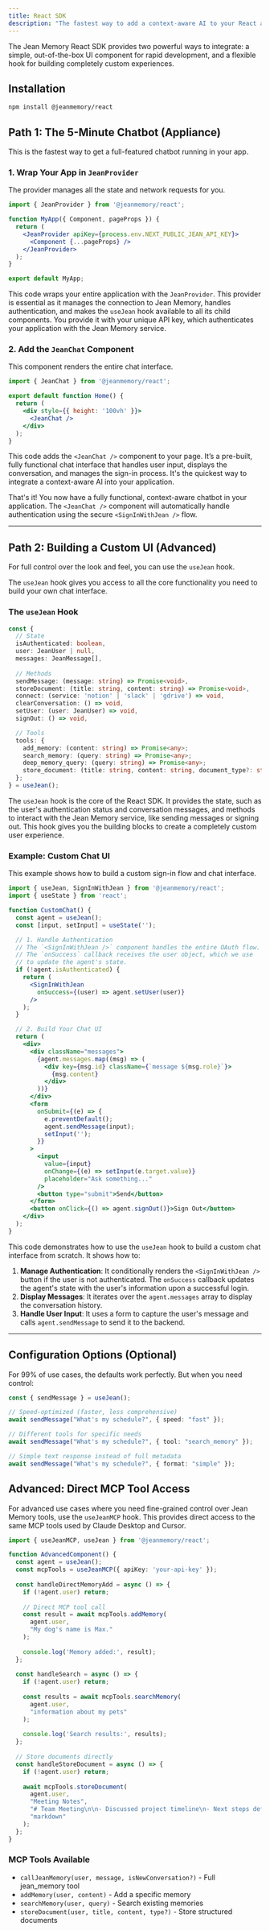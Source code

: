 ```yaml
---
title: React SDK
description: "The fastest way to add a context-aware AI to your React application."
---
```


The Jean Memory React SDK provides two powerful ways to integrate: a simple, out-of-the-box UI component for rapid development, and a flexible hook for building completely custom experiences.

## Installation

```bash
npm install @jeanmemory/react
```

## Path 1: The 5-Minute Chatbot (Appliance)

This is the fastest way to get a full-featured chatbot running in your app.

### 1. Wrap Your App in `JeanProvider`

The provider manages all the state and network requests for you.

```jsx {{ title: 'pages/_app.tsx' }}
import { JeanProvider } from '@jeanmemory/react';

function MyApp({ Component, pageProps }) {
  return (
    <JeanProvider apiKey={process.env.NEXT_PUBLIC_JEAN_API_KEY}>
      <Component {...pageProps} />
    </JeanProvider>
  );
}

export default MyApp;
```

This code wraps your entire application with the `JeanProvider`. This provider is essential as it manages the connection to Jean Memory, handles authentication, and makes the `useJean` hook available to all its child components. You provide it with your unique API key, which authenticates your application with the Jean Memory service.

### 2. Add the `JeanChat` Component

This component renders the entire chat interface.

```jsx {{ title: 'pages/index.tsx' }}
import { JeanChat } from '@jeanmemory/react';

export default function Home() {
  return (
    <div style={{ height: '100vh' }}>
      <JeanChat />
    </div>
  );
}
```

This code adds the `<JeanChat />` component to your page. It’s a pre-built, fully functional chat interface that handles user input, displays the conversation, and manages the sign-in process. It's the quickest way to integrate a context-aware AI into your application.

That's it! You now have a fully functional, context-aware chatbot in your application. The `<JeanChat />` component will automatically handle authentication using the secure `<SignInWithJean />` flow.

---

## Path 2: Building a Custom UI (Advanced)

For full control over the look and feel, you can use the `useJean` hook.

The `useJean` hook gives you access to all the core functionality you need to build your own chat interface.

### The `useJean` Hook

```typescript
const {
  // State
  isAuthenticated: boolean,
  user: JeanUser | null,
  messages: JeanMessage[],
  
  // Methods
  sendMessage: (message: string) => Promise<void>,
  storeDocument: (title: string, content: string) => Promise<void>,
  connect: (service: 'notion' | 'slack' | 'gdrive') => void,
  clearConversation: () => void,
  setUser: (user: JeanUser) => void,
  signOut: () => void,

  // Tools
  tools: {
    add_memory: (content: string) => Promise<any>;
    search_memory: (query: string) => Promise<any>;
    deep_memory_query: (query: string) => Promise<any>;
    store_document: (title: string, content: string, document_type?: string) => Promise<any>;
  };
} = useJean();
```

The `useJean` hook is the core of the React SDK. It provides the state, such as the user's authentication status and conversation messages, and methods to interact with the Jean Memory service, like sending messages or signing out. This hook gives you the building blocks to create a completely custom user experience.

### Example: Custom Chat UI

This example shows how to build a custom sign-in flow and chat interface.

```jsx
import { useJean, SignInWithJean } from '@jeanmemory/react';
import { useState } from 'react';

function CustomChat() {
  const agent = useJean();
  const [input, setInput] = useState('');

  // 1. Handle Authentication
  // The `<SignInWithJean />` component handles the entire OAuth flow.
  // The `onSuccess` callback receives the user object, which we use
  // to update the agent's state.
  if (!agent.isAuthenticated) {
    return (
      <SignInWithJean
        onSuccess={(user) => agent.setUser(user)}
      />
    );
  }

  // 2. Build Your Chat UI
  return (
    <div>
      <div className="messages">
        {agent.messages.map((msg) => (
          <div key={msg.id} className={`message ${msg.role}`}>
            {msg.content}
          </div>
        ))}
      </div>
      <form
        onSubmit={(e) => {
          e.preventDefault();
          agent.sendMessage(input);
          setInput('');
        }}
      >
        <input
          value={input}
          onChange={(e) => setInput(e.target.value)}
          placeholder="Ask something..."
        />
        <button type="submit">Send</button>
      </form>
      <button onClick={() => agent.signOut()}>Sign Out</button>
    </div>
  );
}
```

This code demonstrates how to use the `useJean` hook to build a custom chat interface from scratch. It shows how to:
1.  **Manage Authentication**: It conditionally renders the `<SignInWithJean />` button if the user is not authenticated. The `onSuccess` callback updates the agent's state with the user's information upon a successful login.
2.  **Display Messages**: It iterates over the `agent.messages` array to display the conversation history.
3.  **Handle User Input**: It uses a form to capture the user's message and calls `agent.sendMessage` to send it to the backend.

---

## Configuration Options (Optional)

For 99% of use cases, the defaults work perfectly. But when you need control:

```typescript
const { sendMessage } = useJean();

// Speed-optimized (faster, less comprehensive)
await sendMessage("What's my schedule?", { speed: "fast" });

// Different tools for specific needs  
await sendMessage("What's my schedule?", { tool: "search_memory" });

// Simple text response instead of full metadata
await sendMessage("What's my schedule?", { format: "simple" });
```

## Advanced: Direct MCP Tool Access

For advanced use cases where you need fine-grained control over Jean Memory tools, use the `useJeanMCP` hook. This provides direct access to the same MCP tools used by Claude Desktop and Cursor.

```typescript
import { useJeanMCP, useJean } from '@jeanmemory/react';

function AdvancedComponent() {
  const agent = useJean();
  const mcpTools = useJeanMCP({ apiKey: 'your-api-key' });
  
  const handleDirectMemoryAdd = async () => {
    if (!agent.user) return;
    
    // Direct MCP tool call
    const result = await mcpTools.addMemory(
      agent.user, 
      "My dog's name is Max."
    );
    
    console.log('Memory added:', result);
  };
  
  const handleSearch = async () => {
    if (!agent.user) return;
    
    const results = await mcpTools.searchMemory(
      agent.user,
      "information about my pets"
    );
    
    console.log('Search results:', results);
  };
  
  // Store documents directly
  const handleStoreDocument = async () => {
    if (!agent.user) return;
    
    await mcpTools.storeDocument(
      agent.user,
      "Meeting Notes",
      "# Team Meeting\n\n- Discussed project timeline\n- Next steps defined",
      "markdown"
    );
  };
}
```

### MCP Tools Available

- `callJeanMemory(user, message, isNewConversation?)` - Full jean_memory tool
- `addMemory(user, content)` - Add a specific memory
- `searchMemory(user, query)` - Search existing memories
- `storeDocument(user, title, content, type?)` - Store structured documents
